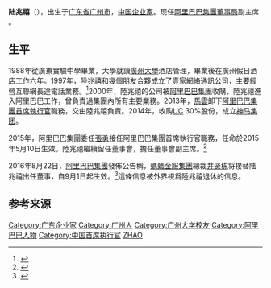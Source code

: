 {{multiple issues|
{{expand|time=2013-05-11T02:24:39+00:00}}
{{expert|time=2013-05-11T02:24:39+00:00}}
{{refimprove|time=2013-05-11T02:24:39+00:00}}
}}
{{Infobox Person
| name = 陆兆禧
| birth_date = {{birth year and age|1969}}
| 居住地     = {{CHN}}
| 国籍       = {{PRC}}
| 籍贯       = {{CHN}}[[广东省|广东省]][[广州市|广州市]]
| 种族       = 漢族
| 语言       = 普通話
| birth_place = {{CHN}}[[广东省|广东省]][[广州市|广州市]]
| birth_name     =
| alma_mater     = [[广州大学|广州大学]]
| occupation = [[阿里巴巴集團|阿里巴巴集團]][[董事局|董事局]]副主席
}}

'''陆兆禧'''（{{bd|1969年||||}}），出生于[[广东省|广东省]][[广州市|广州市]]，[[中国|中国]][[企业家|企业家]]。现任[[阿里巴巴集團|阿里巴巴集團]][[董事局|董事局]]副主席 。

==生平==
1988年從廣東實驗中學畢業，大學就讀[[廣州大學|廣州大學]]酒店管理，畢業後在廣州假日酒店工作六年。1997年，陸兆禧和幾個朋友合夥成立了壹家網絡通訊公司，主要經營互聯網長途電話業務。<ref>{{Cite web|url=http://news.ifeng.com/gundong/detail_2013_03/12/23001282_0.shtml|title=凤凰网 - 陆兆禧人物简介|access-date=2018-09-01|archive-date=2018-09-02|archive-url=https://web.archive.org/web/20180902011807/http://news.ifeng.com/gundong/detail_2013_03/12/23001282_0.shtml|dead-url=no}}</ref>2000年，陸兆禧的公司被[[阿里巴巴集團|阿里巴巴集團]]收購，陸兆禧進入阿里巴巴工作，曾負責過集團內所有主要業務。2013年，[[馬雲|馬雲]]卸下[[阿里巴巴集團|阿里巴巴集團]][[首席執行官|首席執行官]]職務，交由陸兆禧負責。2014年，收购[[UC|UC]] 30%股份，成立[[神马集团|神马集团]]。

2015年，阿里巴巴集團委任[[張勇|張勇]]接任阿里巴巴集團首席執行官職務，任命於2015年5月10日生效。陸兆禧繼續留任董事會，擔任董事會副主席。<ref>{{Cite web|url=https://www.alibabagroup.com/cn/news/article?news=p150507|title=阿里巴巴集团公布2015年3月底季度及财年业绩|access-date=2021-08-21|archive-date=2022-01-03|archive-url=https://web.archive.org/web/20220103113734/http://www.alibabagroup.com/cn/news/article?news=p150507|dead-url=no}}</ref>

2016年8月22日，[[阿里巴巴集團|阿里巴巴集團]]發佈公告稱，[[螞蟻集團|螞蟻金服集團]]總裁[[井贤栋|井贤栋]]将接替陆兆禧出任董事，自9月1日起生效。<ref>{{Cite web|url=http://tech.sina.com.cn/i/2016-09-05/doc-ifxvqcts9510944.shtml|title=元老陆兆禧退休 阿里70后管理层崛起|access-date=2021-08-21|archive-date=2021-08-21|archive-url=https://web.archive.org/web/20210821170319/http://tech.sina.com.cn/i/2016-09-05/doc-ifxvqcts9510944.shtml|dead-url=no}}</ref>這條信息被外界視爲陸兆禧退休的信息。

== 参考来源 ==
{{reflist}}

{{阿里巴巴集团}}
{{Authority control}}

{{DEFAULTSORT:LU陆}}
[[Category:广东企业家|Category:广东企业家]]
[[Category:广州人|Category:广州人]]
[[Category:广州大学校友|Category:广州大学校友]]
[[Category:阿里巴巴人物|Category:阿里巴巴人物]]
[[Category:中国首席执行官|Category:中国首席执行官]]
[[Category:陆姓|ZHAO]]
